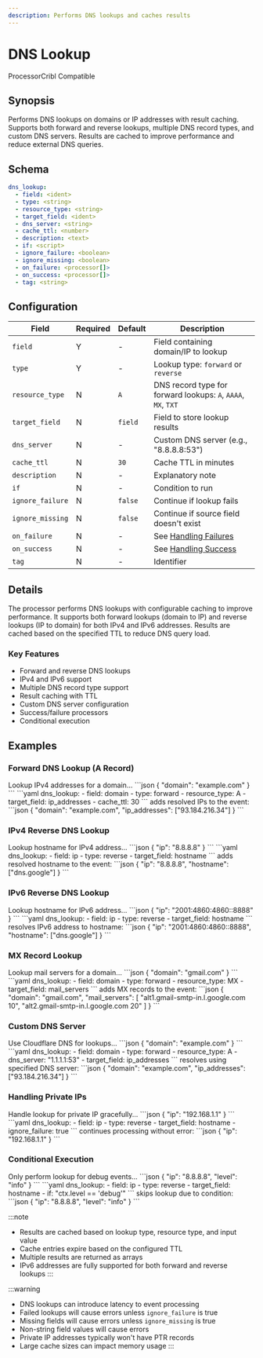 ```yaml
---
description: Performs DNS lookups and caches results
---
```


# DNS Lookup

<span class="theme-doc-version-badge badge badge--primary">Processor</span><span class="theme-doc-version-badge badge badge--secondary">Cribl Compatible</span>

## Synopsis

Performs DNS lookups on domains or IP addresses with result caching. Supports both forward and reverse lookups, multiple DNS record types, and custom DNS servers. Results are cached to improve performance and reduce external DNS queries.

## Schema

```yaml {2-6}
dns_lookup:
  - field: <ident>
  - type: <string>
  - resource_type: <string>
  - target_field: <ident>
  - dns_server: <string>
  - cache_ttl: <number>
  - description: <text>
  - if: <script>
  - ignore_failure: <boolean>
  - ignore_missing: <boolean>
  - on_failure: <processor[]>
  - on_success: <processor[]>
  - tag: <string>
```

## Configuration

|Field|Required|Default|Description|
|---|---|---|---|
|`field`|Y|-|Field containing domain/IP to lookup|
|`type`|Y|-|Lookup type: `forward` or `reverse`|
|`resource_type`|N|`A`|DNS record type for forward lookups: `A`, `AAAA`, `MX`, `TXT`|
|`target_field`|N|`field`|Field to store lookup results|
|`dns_server`|N|-|Custom DNS server (e.g., "8.8.8.8:53")|
|`cache_ttl`|N|`30`|Cache TTL in minutes|
|`description`|N|-|Explanatory note|
|`if`|N|-|Condition to run|
|`ignore_failure`|N|`false`|Continue if lookup fails|
|`ignore_missing`|N|`false`|Continue if source field doesn't exist|
|`on_failure`|N|-|See [Handling Failures](../handling-failures.mdx)|
|`on_success`|N|-|See [Handling Success](../handling-success.mdx)|
|`tag`|N|-|Identifier|

## Details

The processor performs DNS lookups with configurable caching to improve performance. It supports both forward lookups (domain to IP) and reverse lookups (IP to domain) for both IPv4 and IPv6 addresses. Results are cached based on the specified TTL to reduce DNS query load.

### Key Features
- Forward and reverse DNS lookups
- IPv4 and IPv6 support
- Multiple DNS record type support
- Result caching with TTL
- Custom DNS server configuration
- Success/failure processors
- Conditional execution

## Examples

### Forward DNS Lookup (A Record)

<ExampleGrid>
  <CommentCol>
    Lookup IPv4 addresses for a domain...
  </CommentCol>
  <CodeCol>
    ```json
    {
      "domain": "example.com"
    }
    ```
    ```yaml
    dns_lookup:
      - field: domain
      - type: forward
      - resource_type: A
      - target_field: ip_addresses
      - cache_ttl: 30
    ```
  </CodeCol>
  <CommentCol>
    adds resolved IPs to the event:
  </CommentCol>
  <CodeCol>
    ```json
    {
      "domain": "example.com",
      "ip_addresses": ["93.184.216.34"]
    }
    ```
  </CodeCol>
</ExampleGrid>

### IPv4 Reverse DNS Lookup

<ExampleGrid>
  <CommentCol>
    Lookup hostname for IPv4 address...
  </CommentCol>
  <CodeCol>
    ```json
    {
      "ip": "8.8.8.8"
    }
    ```
    ```yaml
    dns_lookup:
      - field: ip
      - type: reverse
      - target_field: hostname
    ```
  </CodeCol>
  <CommentCol>
    adds resolved hostname to the event:
  </CommentCol>
  <CodeCol>
    ```json
    {
      "ip": "8.8.8.8",
      "hostname": ["dns.google"]
    }
    ```
  </CodeCol>
</ExampleGrid>

### IPv6 Reverse DNS Lookup

<ExampleGrid>
  <CommentCol>
    Lookup hostname for IPv6 address...
  </CommentCol>
  <CodeCol>
    ```json
    {
      "ip": "2001:4860:4860::8888"
    }
    ```
    ```yaml
    dns_lookup:
      - field: ip
      - type: reverse
      - target_field: hostname
    ```
  </CodeCol>
  <CommentCol>
    resolves IPv6 address to hostname:
  </CommentCol>
  <CodeCol>
    ```json
    {
      "ip": "2001:4860:4860::8888",
      "hostname": ["dns.google"]
    }
    ```
  </CodeCol>
</ExampleGrid>

### MX Record Lookup

<ExampleGrid>
  <CommentCol>
    Lookup mail servers for a domain...
  </CommentCol>
  <CodeCol>
    ```json
    {
      "domain": "gmail.com"
    }
    ```
    ```yaml
    dns_lookup:
      - field: domain
      - type: forward
      - resource_type: MX
      - target_field: mail_servers
    ```
  </CodeCol>
  <CommentCol>
    adds MX records to the event:
  </CommentCol>
  <CodeCol>
    ```json
    {
      "domain": "gmail.com",
      "mail_servers": [
        "alt1.gmail-smtp-in.l.google.com 10",
        "alt2.gmail-smtp-in.l.google.com 20"
      ]
    }
    ```
  </CodeCol>
</ExampleGrid>

### Custom DNS Server

<ExampleGrid>
  <CommentCol>
    Use Cloudflare DNS for lookups...
  </CommentCol>
  <CodeCol>
    ```json
    {
      "domain": "example.com"
    }
    ```
    ```yaml
    dns_lookup:
      - field: domain
      - type: forward
      - resource_type: A
      - dns_server: "1.1.1.1:53"
      - target_field: ip_addresses
    ```
  </CodeCol>
  <CommentCol>
    resolves using specified DNS server:
  </CommentCol>
  <CodeCol>
    ```json
    {
      "domain": "example.com",
      "ip_addresses": ["93.184.216.34"]
    }
    ```
  </CodeCol>
</ExampleGrid>

### Handling Private IPs

<ExampleGrid>
  <CommentCol>
    Handle lookup for private IP gracefully...
  </CommentCol>
  <CodeCol>
    ```json
    {
      "ip": "192.168.1.1"
    }
    ```
    ```yaml
    dns_lookup:
      - field: ip
      - type: reverse
      - target_field: hostname
      - ignore_failure: true
    ```
  </CodeCol>
  <CommentCol>
    continues processing without error:
  </CommentCol>
  <CodeCol>
    ```json
    {
      "ip": "192.168.1.1"
    }
    ```
  </CodeCol>
</ExampleGrid>

### Conditional Execution

<ExampleGrid>
  <CommentCol>
    Only perform lookup for debug events...
  </CommentCol>
  <CodeCol>
    ```json
    {
      "ip": "8.8.8.8",
      "level": "info"
    }
    ```
    ```yaml
    dns_lookup:
      - field: ip
      - type: reverse
      - target_field: hostname
      - if: "ctx.level == 'debug'"
    ```
  </CodeCol>
  <CommentCol>
    skips lookup due to condition:
  </CommentCol>
  <CodeCol>
    ```json
    {
      "ip": "8.8.8.8",
      "level": "info"
    }
    ```
  </CodeCol>
</ExampleGrid>

:::note
- Results are cached based on lookup type, resource type, and input value
- Cache entries expire based on the configured TTL
- Multiple results are returned as arrays
- IPv6 addresses are fully supported for both forward and reverse lookups
:::

:::warning
- DNS lookups can introduce latency to event processing
- Failed lookups will cause errors unless `ignore_failure` is true
- Missing fields will cause errors unless `ignore_missing` is true
- Non-string field values will cause errors
- Private IP addresses typically won't have PTR records
- Large cache sizes can impact memory usage
:::